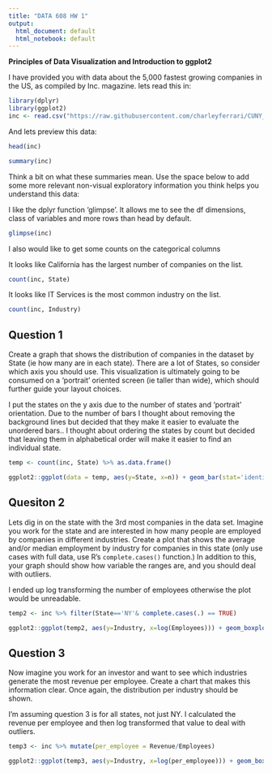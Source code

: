```yaml
---
title: "DATA 608 HW 1"
output:
  html_document: default
  html_notebook: default
---
```


**Principles of Data Visualization and Introduction to ggplot2**

I have provided you with data about the 5,000 fastest growing companies in the US, as compiled by Inc. magazine. lets read this in:

```r
library(dplyr)
library(ggplot2)
inc <- read.csv("https://raw.githubusercontent.com/charleyferrari/CUNY_DATA_608/master/module1/Data/inc5000_data.csv", header= TRUE)

```

And lets preview this data:

```r

head(inc)

```
```r

summary(inc)

```

Think a bit on what these summaries mean. Use the space below to add some more relevant non-visual exploratory information you think helps you understand this data:

I like the dplyr function 'glimpse'.  It allows me to see the df dimensions, class of variables and more rows than head by default.

```r
glimpse(inc)
```

I also would like to get some counts on the categorical columns

It looks like California has the largest number of companies on the list.

```r
count(inc, State)
```

It looks like IT Services is the most common industry on the list.

```r
count(inc, Industry)
```
## Question 1

Create a graph that shows the distribution of companies in the dataset by State (ie how many are in each state). There are a lot of States, so consider which axis you should use. This visualization is ultimately going to be consumed on a 'portrait' oriented screen (ie taller than wide), which should further guide your layout choices.

I put the states on the y axis due to the number of states and 'portrait' orientation.  Due to the number of bars I thought about removing the background lines but decided that they make it easier to evaluate the unordered bars..  I thought about ordering the states by count but decided that leaving them in alphabetical order will make it easier to find an individual state.

```r
temp <- count(inc, State) %>% as.data.frame()
```

```R
ggplot2::ggplot(data = temp, aes(y=State, x=n)) + geom_bar(stat='identity')

```

## Quesiton 2

Lets dig in on the state with the 3rd most companies in the data set. Imagine you work for the state and are interested in how many people are employed by companies in different industries. Create a plot that shows the average and/or median employment by industry for companies in this state (only use cases with full data, use R's `complete.cases()` function.) In addition to this, your graph should show how variable the ranges are, and you should deal with outliers.

I ended up log transforming the number of employees otherwise the plot would be unreadable.

```r
temp2 <- inc %>% filter(State=='NY'& complete.cases(.) == TRUE)

ggplot2::ggplot(temp2, aes(y=Industry, x=log(Employees))) + geom_boxplot() + xlab("Log Transformed Number of Employees")

```

## Question 3

Now imagine you work for an investor and want to see which industries generate the most revenue per employee. Create a chart that makes this information clear. Once again, the distribution per industry should be shown.

I'm assuming question 3 is for all states, not just NY.  I calculated the revenue per employee and then log transformed that value to deal with outliers.

```r
temp3 <- inc %>% mutate(per_employee = Revenue/Employees)

ggplot2::ggplot(temp3, aes(y=Industry, x=log(per_employee))) + geom_boxplot() + xlab("Log Transformed Revenue per Employee")

```


